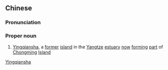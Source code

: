 {{also|营前沙}}
==Chinese==
{{zh-forms||[[before]]|[[sands]]<br>[[shoals]]|s=营前沙}}
{{wikipedia|Yingqiansha}}

===Pronunciation===
{{zh-pron
|m=Yíngqiánshā
|cat=pn
}}

===Proper noun===
{{zh-proper noun}}
# [[Yingqiansha]], a [[former]] [[island]] in the [[Yangtze]] [[estuary]] [[now]] [[forming]] [[part]] of [[Chongming]] [[island|Island]]
[[Category:zh:Former islands|Yingqiansha]]